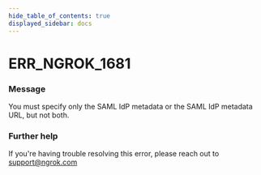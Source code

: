 ```yaml
---
hide_table_of_contents: true
displayed_sidebar: docs
---
```



# ERR_NGROK_1681

### Message
You must specify only the SAML IdP metadata or the SAML IdP metadata URL, but not both.

<ErrorDetails error='err_ngrok_1681' />


### Further help
If you're having trouble resolving this error, please reach out to [support@ngrok.com](mailto:support@ngrok.com?subject=Help%20with%20ERR_NGROK_1681)


